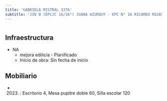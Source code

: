 ```yaml
---
title: 'GABRIELA MISTRAL 3376'
subtitle: 'JIN B (EPCJC 16/16°) JUANA AZURDUY - EPC N° 16 RICARDO ROJAS - CENS N° 87'
---
```


#
## Infraestructura

* NA 
    + mejora edilicia - Planificado 
    + Inicio de obra: Sin fecha de inicio 






## Mobiliario

*  (2023) : Escritorio 4, Mesa pupitre doble 60, Silla escolar 120 



